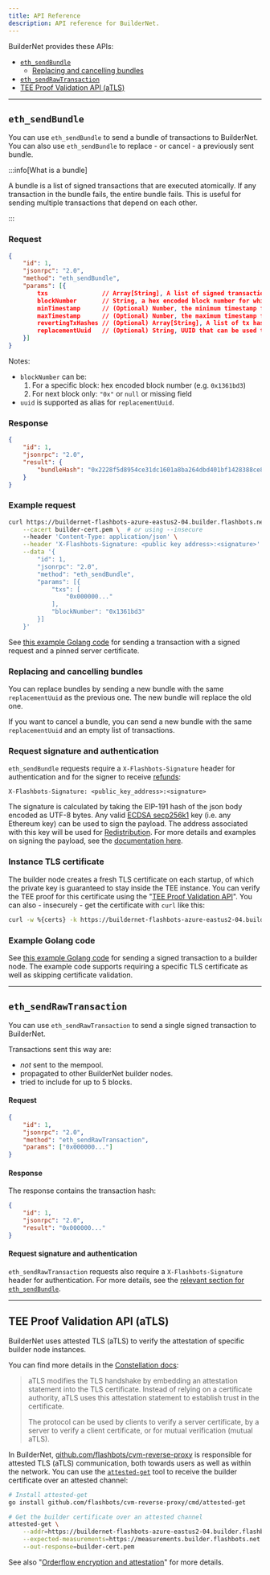 ```yaml
---
title: API Reference
description: API reference for BuilderNet.
---
```


BuilderNet provides these APIs:

- [`eth_sendBundle`](#eth_sendbundle)
  - [Replacing and cancelling bundles](#replacing-and-cancelling-bundles)
- [`eth_sendRawTransaction`](#eth_sendrawtransaction)
- [TEE Proof Validation API (aTLS)](#tee-proof-validation-api-atls)

---


## `eth_sendBundle`

You can use `eth_sendBundle` to send a bundle of transactions to BuilderNet. You can also use `eth_sendBundle` to replace - or cancel - a previously sent bundle.

:::info[What is a bundle]

A bundle is a list of signed transactions that are executed atomically. If any transaction in the bundle fails, the entire bundle fails.
This is useful for sending multiple transactions that depend on each other.

:::

### Request <!-- omit in toc -->

```json
{
    "id": 1,
    "jsonrpc": "2.0",
    "method": "eth_sendBundle",
    "params": [{
        txs               // Array[String], A list of signed transactions to execute in an atomic bundle
        blockNumber       // String, a hex encoded block number for which this bundle is valid on
        minTimestamp      // (Optional) Number, the minimum timestamp for which this bundle is valid, in seconds since the unix epoch
        maxTimestamp      // (Optional) Number, the maximum timestamp for which this bundle is valid, in seconds since the unix epoch
        revertingTxHashes // (Optional) Array[String], A list of tx hashes that are allowed to revert
        replacementUuid   // (Optional) String, UUID that can be used to cancel/replace this bundle
    }]
}
```

Notes:
- `blockNumber` can be:
  1. For a specific block: hex encoded block number (e.g. `0x1361bd3`)
  2. For next block only: `"0x"` or `null` or missing field
- `uuid` is supported as alias for `replacementUuid`.

### Response <!-- omit in toc -->

```json
{
    "id": 1,
    "jsonrpc": "2.0",
    "result": {
        "bundleHash": "0x2228f5d8954ce31dc1601a8ba264dbd401bf1428388ce88238932815c5d6f23f"
    }
}
```

### Example request <!-- omit in toc -->

```bash
curl https://buildernet-flashbots-azure-eastus2-04.builder.flashbots.net \
    --cacert builder-cert.pem \  # or using --insecure
    --header 'Content-Type: application/json' \
    --header 'X-Flashbots-Signature: <public key address>:<signature>' \
    --data '{
        "id": 1,
        "jsonrpc": "2.0",
        "method": "eth_sendBundle",
        "params": [{
            "txs": [
                "0x000000..."
            ],
            "blockNumber": "0x1361bd3"
        }]
    }'
```

See [this example Golang code](https://github.com/flashbots/go-utils/blob/main/examples/send-multioperator-orderflow/main.go) for sending a transaction with a signed request and a pinned server certificate.

### Replacing and cancelling bundles

You can replace bundles by sending a new bundle with the same `replacementUuid` as the previous one. The new bundle will replace the old one.

If you want to cancel a bundle, you can send a new bundle with the same `replacementUuid` and an empty list of transactions.

### Request signature and authentication <!-- omit in toc -->

`eth_sendBundle` requests require a `X-Flashbots-Signature` header for authentication and for the signer to receive [refunds](refunds):

```
X-Flashbots-Signature: <public_key_address>:<signature>
```

The signature is calculated by taking the EIP-191 hash of the json body encoded as UTF-8 bytes.
Any valid [ECDSA secp256k1](https://en.bitcoin.it/wiki/Secp256k1) key (i.e. any Ethereum key) can be used to sign the payload. The address associated with this key will be used for [Redistribution](refunds).
For more details and examples on signing the payload, see the [documentation here](https://docs.flashbots.net/flashbots-auction/advanced/rpc-endpoint#authentication).

### Instance TLS certificate <!-- omit in toc -->

The builder node creates a fresh TLS certificate on each startup, of which the private key is guaranteed to stay inside the TEE instance. You can verify the TEE proof for this certificate using the "[TEE Proof Validation API](#tee-proof-validation-api-atls)". You can also - insecurely - get the certificate with `curl` like this:

```bash
curl -w %{certs} -k https://buildernet-flashbots-azure-eastus2-04.builder.flashbots.net
```

### Example Golang code <!-- omit in toc -->

See [this example Golang code](https://github.com/flashbots/go-utils/blob/main/examples/send-multioperator-orderflow/main.go) for sending a signed transaction to a builder node.
The example code supports requiring a specific TLS certificate as well as skipping certificate validation.

---

## `eth_sendRawTransaction`

You can use `eth_sendRawTransaction` to send a single signed transaction to BuilderNet.

Transactions sent this way are:
- _not_ sent to the mempool.
- propagated to other BuilderNet builder nodes.
- tried to include for up to 5 blocks.

#### Request <!-- omit in toc -->

```json
{
    "id": 1,
    "jsonrpc": "2.0",
    "method": "eth_sendRawTransaction",
    "params": ["0x000000..."]
}
```

#### Response <!-- omit in toc -->

The response contains the transaction hash:

```json
{
    "id": 1,
    "jsonrpc": "2.0",
    "result": "0x000000..."
}
```

#### Request signature and authentication <!-- omit in toc -->

`eth_sendRawTransaction` requests also require a `X-Flashbots-Signature` header for authentication. For more details, see the [relevant section for `eth_sendBundle`](#request-signature-and-authentication-).

---

## TEE Proof Validation API (aTLS)

BuilderNet uses attested TLS (aTLS) to verify the attestation of specific builder node instances.

You can find more details in the [Constellation docs](https://docs.edgeless.systems/constellation/architecture/attestation#attested-tls-atls):

> aTLS modifies the TLS handshake by embedding an attestation statement into the TLS certificate. Instead of relying on a certificate authority, aTLS uses this attestation statement to establish trust in the certificate.
>
> The protocol can be used by clients to verify a server certificate, by a server to verify a client certificate, or for mutual verification (mutual aTLS).

In BuilderNet, [github.com/flashbots/cvm-reverse-proxy](https://github.com/flashbots/cvm-reverse-proxy) is responsible for attested TLS (aTLS) communication, both towards users as well as within the network.
You can use the [`attested-get`](https://github.com/flashbots/cvm-reverse-proxy/blob/main/cmd/attested-get/main.go) tool to receive the builder certificate over an attested channel:

```bash
# Install attested-get
go install github.com/flashbots/cvm-reverse-proxy/cmd/attested-get

# Get the builder certificate over an attested channel
attested-get \
    --addr=https://buildernet-flashbots-azure-eastus2-04.builder.flashbots.net:7936/cert \
    --expected-measurements=https://measurements.builder.flashbots.net \
    --out-response=builder-cert.pem
```

See also "[Orderflow encryption and attestation](encryption-attestations)" for more details.

